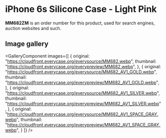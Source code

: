 
# iPhone 6s Silicone Case - Light Pink

<Callout type='info' emoji='👉🏻'>**MM682ZM** is an order number for this product, used for search engines, auction websites and such.</Callout>

## Image gallery

<GalleryComponent
    images={[
      {
        original: "https://cloudfront.everycase.org/everysource/MM682.webp",
        thumbnail: "https://cloudfront.everycase.org/everypreview/MM682.webp",
      },
      {
        original: "https://cloudfront.everycase.org/everysource/MM682_AV1_GOLD.webp",
        thumbnail: "https://cloudfront.everycase.org/everypreview/MM682_AV1_GOLD.webp",
      },
      {
        original: "https://cloudfront.everycase.org/everysource/MM682_AV1_SILVER.webp",
        thumbnail: "https://cloudfront.everycase.org/everypreview/MM682_AV1_SILVER.webp",
      },
      {
        original: "https://cloudfront.everycase.org/everysource/MM682_AV1_SPACE_GRAY.webp",
        thumbnail: "https://cloudfront.everycase.org/everypreview/MM682_AV1_SPACE_GRAY.webp",
      }
    ]}
  />
